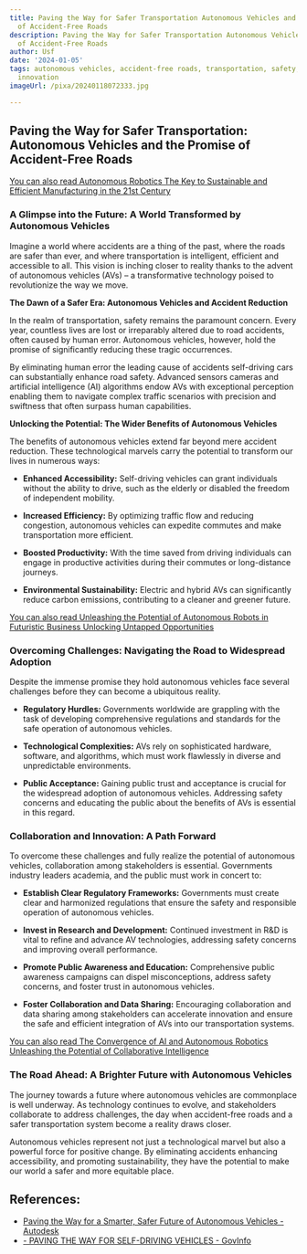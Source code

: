 ```yaml
---
title: Paving the Way for Safer Transportation Autonomous Vehicles and the Promise
  of Accident-Free Roads
description: Paving the Way for Safer Transportation Autonomous Vehicles and the Promise
  of Accident-Free Roads
author: Usf
date: '2024-01-05'
tags: autonomous vehicles, accident-free roads, transportation, safety, technology,
  innovation
imageUrl: /pixa/20240118072333.jpg

---
```

## Paving the Way for Safer  Transportation:  Autonomous Vehicles and the Promise of Accident-Free Roads


[You can also read Autonomous Robotics The Key to Sustainable and Efficient Manufacturing  in the 21st Century](Autonomous%20Robotics%20The%20Key%20to%20Sustainable%20and%20Efficient%20Manufacturing%20in%20the%2021st%20Century)


### A Glimpse  into the  Future: A World Transformed by Autonomous Vehicles

Imagine a world where accidents are a  thing of the past, where the  roads are safer than ever, and where transportation is intelligent, efficient  and accessible to all.  This vision is inching  closer to  reality  thanks  to the advent of autonomous vehicles (AVs) – a transformative technology poised to revolutionize the way we move.

**The Dawn of a Safer Era: Autonomous  Vehicles and Accident  Reduction**

In the realm  of transportation, safety remains the paramount concern. Every year, countless lives are lost or irreparably altered due to road accidents,  often caused by human error. Autonomous vehicles, however, hold the promise of significantly reducing these tragic occurrences.

By eliminating human error  the leading cause of  accidents self-driving cars can  substantially enhance road safety. Advanced sensors cameras and artificial intelligence  (AI)  algorithms endow AVs with  exceptional perception enabling them to navigate complex traffic scenarios with precision and swiftness that often surpass human capabilities.

**Unlocking  the Potential: The Wider Benefits of Autonomous Vehicles**

The benefits  of autonomous vehicles extend far beyond mere accident reduction. These technological marvels carry the potential to transform our lives in numerous ways:

- **Enhanced Accessibility:** Self-driving vehicles can grant individuals without the ability to drive, such as  the  elderly or disabled the freedom of independent mobility.

- **Increased Efficiency:** By optimizing traffic flow and reducing congestion, autonomous vehicles can expedite commutes and make transportation more efficient.

- **Boosted Productivity:** With the time saved  from  driving individuals can engage in productive activities during their commutes or long-distance journeys.

- **Environmental Sustainability:** Electric and hybrid AVs can significantly reduce carbon emissions, contributing to a cleaner and greener future.

[You  can also read Unleashing the  Potential of Autonomous Robots in Futuristic Business Unlocking Untapped Opportunities](Unleashing%20the%20Potential%20of%20Autonomous%20Robots%20in%20Futuristic%20Business%20Unlocking%20Untapped%20Opportunities)


### Overcoming Challenges: Navigating the  Road to  Widespread Adoption

Despite the  immense promise they hold autonomous vehicles face  several challenges before they can become a ubiquitous reality.

- **Regulatory Hurdles:** Governments worldwide  are grappling with the task of developing  comprehensive regulations and standards for the safe operation of autonomous vehicles.

-  **Technological Complexities:** AVs rely on sophisticated hardware, software, and algorithms, which must work flawlessly in diverse and unpredictable environments.

- **Public Acceptance:** Gaining public trust and  acceptance is crucial for the widespread adoption of autonomous vehicles. Addressing safety concerns and educating the public about the benefits of AVs is essential in this  regard.

### Collaboration and Innovation: A  Path Forward

To overcome these challenges and fully realize the potential of autonomous vehicles,  collaboration among stakeholders is essential. Governments industry  leaders academia, and the public must work  in concert to:

- **Establish Clear Regulatory Frameworks:**  Governments must  create clear and harmonized regulations that ensure the safety  and responsible operation of autonomous vehicles.

- **Invest in Research and Development:** Continued investment in  R&D is vital to refine and advance AV technologies, addressing safety  concerns and improving overall performance.

- **Promote Public Awareness and Education:** Comprehensive public awareness campaigns can dispel misconceptions, address safety concerns, and foster trust  in autonomous vehicles.

- **Foster Collaboration and Data Sharing:** Encouraging collaboration and data sharing among stakeholders can accelerate innovation and ensure  the safe and efficient integration of AVs into our  transportation systems.

[You can also read The Convergence of  AI and Autonomous Robotics Unleashing the  Potential of Collaborative Intelligence](The%20Convergence%20of%20AI%20and%20Autonomous%20Robotics%20Unleashing%20the%20Potential%20of%20Collaborative%20Intelligence)


### The Road Ahead: A  Brighter Future with Autonomous Vehicles

The journey towards a  future where autonomous vehicles are commonplace is well  underway. As  technology continues to evolve, and stakeholders collaborate  to address challenges, the  day when accident-free roads and a safer transportation system become a reality draws closer.

Autonomous  vehicles  represent not just a technological marvel but also a powerful force for positive change. By eliminating accidents enhancing accessibility, and promoting sustainability, they  have the potential to  make our world a safer and more equitable place.

## References:
- [Paving the Way for a Smarter, Safer Future of Autonomous Vehicles - Autodesk](https://www.autodesk.com/design-make/articles/future-of-autonomous-vehicles)
- [- PAVING THE WAY FOR SELF-DRIVING VEHICLES - GovInfo](https://www.govinfo.gov/content/pkg/CHRG-115shrg30767/html/CHRG-115shrg30767.htm)
